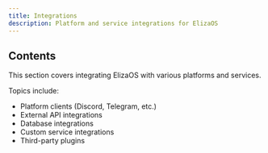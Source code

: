 ```yaml
---
title: Integrations
description: Platform and service integrations for ElizaOS
---
```


## Contents

This section covers integrating ElizaOS with various platforms and services.

Topics include:

- Platform clients (Discord, Telegram, etc.)
- External API integrations
- Database integrations
- Custom service integrations
- Third-party plugins
